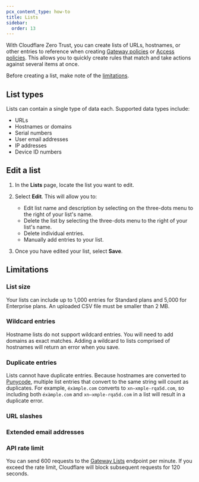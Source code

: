 ```yaml
---
pcx_content_type: how-to
title: Lists
sidebar:
  order: 13
---
```



With Cloudflare Zero Trust, you can create lists of URLs, hostnames, or other entries to reference when creating [Gateway policies](/cloudflare-one/policies/gateway/) or [Access policies](/cloudflare-one/policies/access/). This allows you to quickly create rules that match and take actions against several items at once.

Before creating a list, make note of the [limitations](#limitations).

## List types

Lists can contain a single type of data each. Supported data types include:

- URLs
- Hostnames or domains
- Serial numbers
- User email addresses
- IP addresses
- Device ID numbers

<Render file="gateway/lists" />

## Edit a list

1. In the **Lists** page, locate the list you want to edit.

2. Select **Edit**. This will allow you to:

   - Edit list name and description by selecting on the three-dots menu to the right of your list's name.
   - Delete the list by selecting the three-dots menu to the right of your list's name.
   - Delete individual entries.
   - Manually add entries to your list.

3. Once you have edited your list, select **Save**.

## Limitations

### List size

Your lists can include up to 1,000 entries for Standard plans and 5,000 for Enterprise plans. An uploaded CSV file must be smaller than 2 MB.

### Wildcard entries

Hostname lists do not support wildcard entries. You will need to add domains as exact matches. Adding a wildcard to lists comprised of hostnames will return an error when you save.

### Duplicate entries

Lists cannot have duplicate entries. Because hostnames are converted to [Punycode](https://www.rfc-editor.org/rfc/rfc3492.txt), multiple list entries that convert to the same string will count as duplicates. For example, `éxàmple.com` converts to `xn—xmple-rqa5d.com`, so including both `éxàmple.com` and `xn—xmple-rqa5d.com` in a list will result in a duplicate error.

### URL slashes

<Render file="gateway/url-slash" />

### Extended email addresses

<Render file="gateway/extended-email" />

### API rate limit

You can send 600 requests to the [Gateway Lists](/api/resources/zero_trust/subresources/gateway/subresources/lists/) endpoint per minute. If you exceed the rate limit, Cloudflare will block subsequent requests for 120 seconds.
